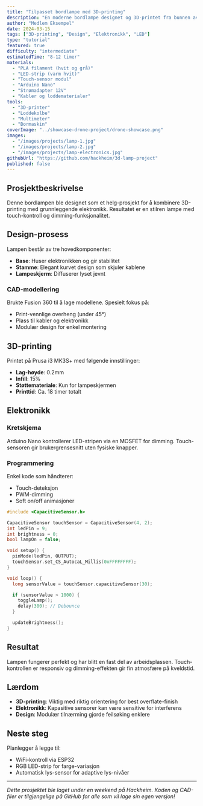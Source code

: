 ```yaml
---
title: "Tilpasset bordlampe med 3D-printing"
description: "En moderne bordlampe designet og 3D-printet fra bunnen av, med LED-strip og touch-bryter"
author: "Medlem Eksempel"
date: 2024-03-15
tags: ["3D-printing", "Design", "Elektronikk", "LED"]
type: "tutorial"
featured: true
difficulty: "intermediate"
estimatedTime: "8-12 timer"
materials:
  - "PLA filament (hvit og grå)"
  - "LED-strip (varm hvit)"
  - "Touch-sensor modul"
  - "Arduino Nano"
  - "Strømadapter 12V"
  - "Kabler og loddematerialer"
tools:
  - "3D-printer"
  - "Loddekolbe"
  - "Multimeter"
  - "Bormaskin"
coverImage: "../showcase-drone-project/drone-showcase.png"
images:
  - "/images/projects/lamp-1.jpg"
  - "/images/projects/lamp-2.jpg"
  - "/images/projects/lamp-electronics.jpg"
githubUrl: "https://github.com/hackheim/3d-lamp-project"
published: false
---
```


## Prosjektbeskrivelse

Denne bordlampen ble designet som et helg-prosjekt for å kombinere 3D-printing med grunnleggende elektronikk. Resultatet er en stilren lampe med touch-kontroll og dimming-funksjonalitet.

## Design-prosess

Lampen består av tre hovedkomponenter:
- **Base**: Huser elektronikken og gir stabilitet
- **Stamme**: Elegant kurvet design som skjuler kablene
- **Lampeskjerm**: Diffuserer lyset jevnt

### CAD-modellering

Brukte Fusion 360 til å lage modellene. Spesielt fokus på:
- Print-vennlige overheng (under 45°)
- Plass til kabler og elektronikk
- Modulær design for enkel montering

## 3D-printing

Printet på Prusa i3 MK3S+ med følgende innstillinger:
- **Lag-høyde**: 0.2mm
- **Infill**: 15%
- **Støttemateriale**: Kun for lampeskjermen
- **Printtid**: Ca. 18 timer totalt

## Elektronikk

### Kretskjema
Arduino Nano kontrollerer LED-stripen via en MOSFET for dimming. Touch-sensoren gir brukergrensesnitt uten fysiske knapper.

### Programmering
Enkel kode som håndterer:
- Touch-deteksjon
- PWM-dimming
- Soft on/off animasjoner

```cpp
#include <CapacitiveSensor.h>

CapacitiveSensor touchSensor = CapacitiveSensor(4, 2);
int ledPin = 9;
int brightness = 0;
bool lampOn = false;

void setup() {
  pinMode(ledPin, OUTPUT);
  touchSensor.set_CS_AutocaL_Millis(0xFFFFFFFF);
}

void loop() {
  long sensorValue = touchSensor.capacitiveSensor(30);

  if (sensorValue > 1000) {
    toggleLamp();
    delay(300); // Debounce
  }

  updateBrightness();
}
```

## Resultat

Lampen fungerer perfekt og har blitt en fast del av arbeidsplassen. Touch-kontrollen er responsiv og dimming-effekten gir fin atmosfære på kveldstid.

## Lærdom

- **3D-printing**: Viktig med riktig orientering for best overflate-finish
- **Elektronikk**: Kapasitive sensorer kan være sensitive for interferens
- **Design**: Modulær tilnærming gjorde feilsøking enklere

## Neste steg

Planlegger å legge til:
- WiFi-kontroll via ESP32
- RGB LED-strip for farge-variasjon
- Automatisk lys-sensor for adaptive lys-nivåer

---

*Dette prosjektet ble laget under en weekend på Hackheim. Koden og CAD-filer er tilgjengelige på GitHub for alle som vil lage sin egen versjon!*
